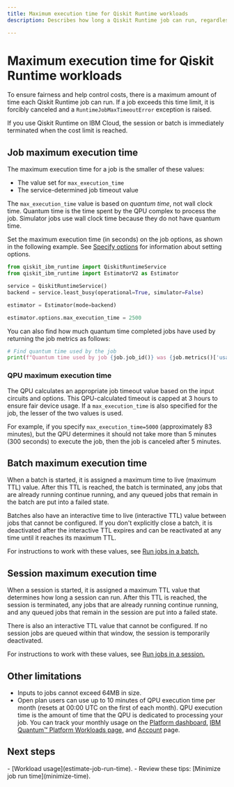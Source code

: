 ```yaml
---
title: Maximum execution time for Qiskit Runtime workloads
description: Describes how long a Qiskit Runtime job can run, regardless of what execution mode is used.

---
```


# Maximum execution time for Qiskit Runtime workloads

To ensure fairness and help control costs, there is a maximum amount of time each Qiskit Runtime job can run. If a job exceeds this time limit, it is forcibly canceled and a `RuntimeJobMaxTimeoutError` exception is raised.

 <Admonition>
   If you use Qiskit Runtime on IBM Cloud, the session or batch is immediately terminated when the cost limit is reached.
</Admonition>

<span id="max-job"></span>
## Job maximum execution time

The maximum execution time for a job is the smaller of these values:

- The value set for `max_execution_time`
- The service-determined job timeout value

The `max_execution_time` value is based on _quantum time_, not wall clock time. Quantum time is the time spent by the QPU complex to process the job. Simulator jobs use wall clock time because they do not have quantum time.

Set the maximum execution time (in seconds) on the job options, as shown in the following example.  See [Specify options](/guides/specify-runtime-options) for information about setting options.

```python
from qiskit_ibm_runtime import QiskitRuntimeService
from qiskit_ibm_runtime import EstimatorV2 as Estimator

service = QiskitRuntimeService()
backend = service.least_busy(operational=True, simulator=False)

estimator = Estimator(mode=backend)

estimator.options.max_execution_time = 2500
```

You can also find how much quantum time completed jobs have used by returning the job metrics as follows:

```python
# Find quantum time used by the job
print(f"Quantum time used by job {job.job_id()} was {job.metrics()['usage']['quantum_seconds']} seconds")
```

<span id="max-QPU"></span>
### QPU maximum execution time

The QPU calculates an appropriate job timeout value based on the input circuits and options. This QPU-calculated timeout is capped at 3 hours to ensure fair device usage. If a `max_execution_time` is also specified for the job, the lesser of the two values is used.

For example, if you specify `max_execution_time=5000` (approximately 83 minutes), but the QPU determines it should not take more than 5 minutes (300 seconds) to execute the job, then the job is canceled after 5 minutes.

<span id="batch-max-time"></span>
## Batch maximum execution time

When a batch is started, it is assigned a maximum time to live (maximum TTL) value. After this TTL is reached, the batch is terminated, any jobs that are already running continue running, and any queued jobs that remain in the batch are put into a failed state.

Batches also have an interactive time to live (interactive TTL) value between jobs that cannot be configured. If you don't explicitly close a batch, it is deactivated after the interactive TTL expires and can be reactivated at any time until it reaches its  maximum TTL.

For instructions to work with these values, see [Run jobs in a batch.](./run-jobs-batch)

<span id="session-max-time"></span>
## Session maximum execution time

When a session is started, it is assigned a maximum TTL value that determines how long a session can run. After this TTL is reached, the session is terminated, any jobs that are already running continue running, and any queued jobs that remain in the session are put into a failed state.

There is also an interactive TTL value that cannot be configured.  If no session jobs are queued within that window, the session is temporarily deactivated.

For instructions to work with these values, see [Run jobs in a session.](./run-jobs-session)

## Other limitations

*   Inputs to jobs cannot exceed 64MB in size.
*   Open plan users can use up to 10 minutes of QPU execution time per month (resets at 00:00 UTC on the first of each month). QPU execution time is the amount of time that the QPU is dedicated to processing your job. You can track your monthly usage on the [Platform dashboard,](https://quantum.ibm.com/)  [IBM Quantum&trade; Platform Workloads page,](https://quantum.ibm.com/workloads) and [Account](https://quantum.ibm.com/account) page.

## Next steps

<Admonition type="tip" title="Recommendations">
    - [Workload usage](estimate-job-run-time).
    - Review these tips: [Minimize job run time](minimize-time).
</Admonition>